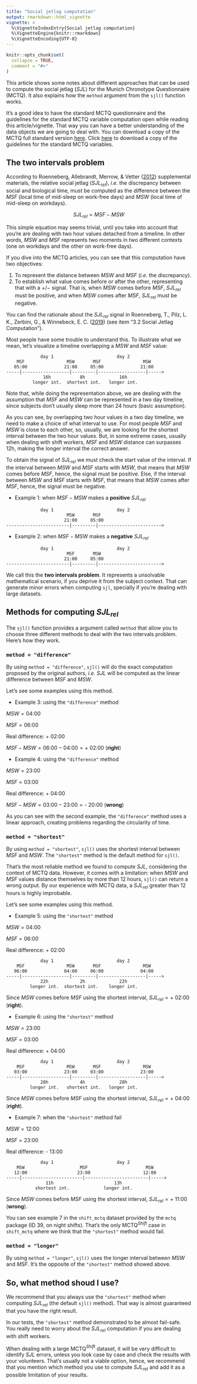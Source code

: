 ```yaml
---
title: "Social jetlag computation"
output: rmarkdown::html_vignette
vignette: >
  %\VignetteIndexEntry{Social jetlag computation}
  %\VignetteEngine{knitr::rmarkdown}
  %\VignetteEncoding{UTF-8}
---
```


```r
knitr::opts_chunk$set(
  collapse = TRUE,
  comment = "#>"
)
```

This article shows some notes about different approaches that can be used to compute the social jetlag ($SJL$) for the Munich Chronotype Questionnaire (MCTQ). It also explains how the `method` argument from the `sjl()` function  works.

It's a good idea to have the standard MCTQ questionnaire and the guidelines for the standard MCTQ variable computation open while reading this article/vignette. That way you can have a better understanding of the data objects we are going to deal with. You can download a copy of the MCTQ full standard version  [here](https://www.thewep.org/documentations/mctq/item/english-mctq-full). Click [here](https://www.thewep.org/documentations/mctq/item/mctq-variables) to download a copy of the guidelines for the standard MCTQ variables.

## The two intervals problem

According to Roenneberg, Allebrandt, Merrow, & Vetter ([2012](https://doi.org/10.1016/j.cub.2012.03.038)) supplemental materials, the relative social jetlag ($SJL_{ rel}$), _i.e._ the discrepancy between social and biological time, must be computed as the difference between the $MSF$ (local time of mid-sleep on work-free days) and $MSW$ (local time of mid-sleep on workdays).

$$SJL_{rel} = MSF - MSW$$

This simple equation may seems trivial, until you take into account that you're are dealing with two hour values detached from a timeline. In other words, $MSW$ and $MSF$ represents two moments in two different contexts (one on workdays and the other on work-free days).

If you dive into the MCTQ articles, you can see that this computation have two objectives:

1. To represent the distance between $MSW$ and $MSF$ (_i.e._ the discrepancy).
2. To establish what value comes before or after the other, representing that with a $+/-$ signal. That is, when $MSW$ comes before $MSF$, $SJL_{rel}$ must be positive, and when $MSW$ comes after $MSF$, $SJL_{rel}$ must be negative.

You can find the rationale about the $SJL_{rel}$ signal in Roenneberg, T., Pilz, L. K., Zerbini, G., & Winnebeck, E. C. ([2019](http://doi.org/10.3390/biology8030054)) (see item "3.2 Social Jetlag Computation").

Most people have some trouble to understand this. To illustrate what we mean, let's visualize a timeline overlapping a $MSW$ and $MSF$ value:

```
             day 1                        day 2
    MSF                MSW       MSF                MSW
   05:00              21:00     05:00              21:00
-----|------------------|---------|------------------|----->
              16h           8h             16h
          longer int.  shortest int.   longer int.

```

Note that, while doing the representation above, we are dealing with the assumption that $MSF$ and $MSW$ can be represented in a two day timeline, since subjects don't usually sleep more than 24 hours (basic assumption).

As you can see, by overlapping two hour values in a two day timeline, we need to make a choice of what interval to use. For most people $MSF$ and $MSW$ is close to each other, so, usually, we are looking for the shortest interval between the two hour values. But, in some extreme cases, usually when dealing with shift workers, $MSF$ and $MSW$ distance can surpasses 12h, making the longer interval the correct answer.

To obtain the signal of $SJL_{rel}$ we must check the start value of the interval. If the interval between $MSW$ and $MSF$ starts with $MSW$, that means that $MSW$ comes before $MSF$, hence, the signal must be positive. Else, if the interval between $MSW$ and $MSF$ starts with $MSF$, that means that $MSW$ comes after $MSF$, hence, the signal must be negative.

* Example 1: when $MSF - MSW$ makes a __positive__ $SJL_{rel}$


```
             day 1                        day 2
                       MSW       MSF                
                      21:00     05:00
------------------------|---------|------------------------>

```

* Example 2: when $MSF - MSW$ makes a __negative__ $SJL_{rel}$


```
             day 1                        day 2
                       MSF       MSW                
                      21:00     05:00
------------------------|---------|------------------------>

```

We call this the __two intervals problem__. It represents a unsolvable mathematical scenario, if you deprive it from the subject context. That can generate minor errors when computing `sjl`, specially if you're dealing with large datasets.

## Methods for computing $SJL_{rel}$

The `sjl()` function provides a argument called `method` that allow you to choose three different methods to deal with the two intervals problem. Here's how they work.

### `method = "difference"`

By using `method = "difference"`, `sjl()` will do the exact computation proposed by the original authors, _i.e._ $SJL$ will be computed as the linear difference between  $MSF$ and $MSW$.

Let's see some examples using this method.

* Example 3: using the `"difference"` method

$MSW = \text{04:00}$

$MSF = \text{06:00}$

$\text{Real difference: + 02:00}$

$MSF - MSW = \text{06:00} - \text{04:00} = \text{+ 02:00}$ (__right__)

* Example 4: using the `"difference"` method

$MSW = \text{23:00}$

$MSF = \text{03:00}$

$\text{Real difference: + 04:00}$

$MSF - MSW = \text{03:00} - \text{23:00} = \text{- 20:00}$ (__wrong__)

As you can see with the second example, the `"difference"` method uses a linear approach, creating problems regarding the circularity of time.

### `method = "shortest"`

By using `method = "shortest"`, `sjl()` uses the shortest interval between $MSF$ and $MSW$. The `"shortest"` method is the default method for `sjl()`.

That's the most reliable method we found to compute $SJL$, considering the context of MCTQ data. However, it comes with a limitation: when $MSW$ and $MSF$ values distance themselves by more than 12 hours, `sjl()` can return a wrong output. By our experience with MCTQ data, a $SJL_{rel}$ greater than 12 hours is highly improbable.

Let's see some examples using this method.

* Example 5: using the `"shortest"` method

$MSW = \text{04:00}$

$MSF = \text{06:00}$

$\text{Real difference: + 02:00}$

```
             day 1                        day 2
    MSF                MSW       MSF                MSW
   06:00              04:00     06:00              04:00
-----|------------------|---------|------------------|----->
             22h            2h             22h
         longer int.  shortest int.    longer int.

```

Since $MSW$ comes before $MSF$ using the shortest interval, $SJL_{rel} = \text{+ 02:00}$ (__right__).

* Example 6: using the `"shortest"` method

$MSW = \text{23:00}$

$MSF = \text{03:00}$

$\text{Real difference: + 04:00}$

```
             day 1                        day 2
    MSF                MSW       MSF                MSW
   03:00              23:00     03:00              23:00
-----|------------------|---------|------------------|----->
             20h            4h             20h
         longer int.   shortest int.   longer int.

```

Since $MSW$ comes before $MSF$ using the shortest interval, $SJL_{rel} = \text{+ 04:00}$  (__right__).

* Example 7: when the `"shortest"` method fail

$MSW = \text{12:00}$

$MSF = \text{23:00}$

$\text{Real difference: - 13:00}$

```
             day 1                        day 2
    MSW                     MSF                      MSW
   12:00                   23:00                    12:00
-----|-----------------------|------------------------|----->
               11h                       13h
           shortest int.             longer int.

```

Since $MSW$ comes before $MSF$ using the shortest interval, $SJL_{rel} = \text{+ 11:00}$ (__wrong__).

You can see example 7 in the `shift_mctq` dataset provided by the `mctq` package (ID 39, on night shifts). That's the only MCTQ$^{Shift}$ case in `shift_mctq` where we think that the `"shortest"` method would fail.

### `method = "longer"`

By using `method = "longer"`, `sjl()` uses the longer interval between $MSW$ and $MSF$. It's the opposite of the `"shortest"` method showed above.

## So, what method shoud I use?

We recommend that you always use the `"shortest"` method when computing $SJL_{rel}$ (the default `sjl()` method). That way is almost guaranteed that you have the right result.

In our tests, the `"shortest"` method demonstrated to be almost fail-safe. You really need to worry about the $SJL_{rel}$ computation if you are dealing with shift workers.

When dealing with a large MCTQ$^{Shift}$ dataset, it will be very difficult to identify $SJL$ errors, unless you look case by case and check the results with your volunteers. That's usually not a viable option, hence, we recommend that you mention which method you use to compute $SJL_{rel}$ and add it as a possible limitation of your results.
